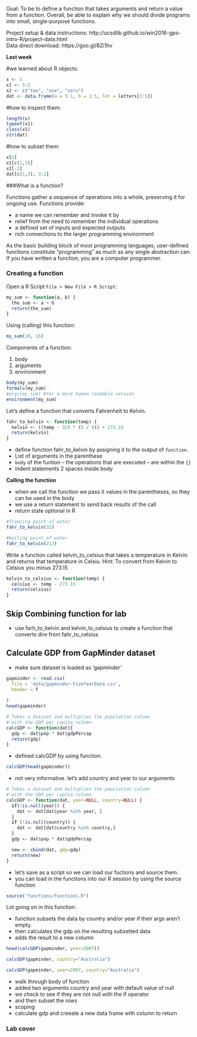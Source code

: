 Goal: To be to define a function that takes arguments and return a value from a function. Overall, 
be able to explain why we should divide programs into small, single-purpose functions.

Project setup & data instructions: http://ucsdlib.github.io/win2016-gps-intro-R/project-data.html  
Data direct download: https://goo.gl/8Zi1hv

**Last week**

\#we learned about R objects: 
```r
x <- 5
x1 <- 5:1
x2 <- c("two", "one", "zero")
dat <- data.frame(a = 5:1, b = 1:5, let = letters[1:5])

```

\#how to inspect them: 

```r
length(x)
typeof(x1)
class(x1)
str(dat)

```


\#how to subset them: 
```r
x[1]
x1[c(1,3)]
x2[-2]
dat[c(1,3), 3:2]

```


###What is a function?

Functions gather a sequence of operations into a whole, preserving it for ongoing use. Functions provide:

* a name we can remember and invoke it by
* relief from the need to remember the individual operations
* a defined set of inputs and expected outputs
* rich connections to the larger programming environment

As the basic building block of most programming languages, user-defined functions constitute “programming” as much as any single abstraction can. If you have written a function, you are a computer programmer.

### Creating a function 

Open a R Script `File > New File > R Script`:

```r
my_sum <- function(a, b) {
  the_sum <- a + b
  return(the_sum)
}
```

Using (calling) this function: 

```r
my_sum(10, 15)

```

Components of a function: 

1. body 
2. arguments
3. environment

```r
body(my_sum)
formals(my_sum)
#args(my_sum) #for a more human readable version
environment(my_sum)

```

Let's define a function that converts Fahrenheit to Kelvin.

```r
fahr_to_kelvin <- function(temp) {
  kelvin <- ((temp - 32) * (5 / 9)) + 273.15
  return(kelvin)
}
```

* define function fahr_to_kelvin by assigning it to the output of `function`. 
* List of arguments in the parenthese
* `body` of the funtion -- the operations that are executed -- are within the `{}`
* indent statements 2 spaces inside body

**Calling the function** 

* when we call the function we pass it values in the parentheses, so they can be used in the body
* we use a return statement to send back results of the call
* return state optional in R 

```r
#freezing point of water
fahr_to_kelvin(32)

#boiling point of water
fahr_to_kelvin(212)
```

Write a function called kelvin_to_celsius that takes a temperature in Kelvin and returns that temperature in Celsiu. Hint: To convert from Kelvin to Celsius you minus 273.15
```r

kelvin_to_celsius <- function(temp) {
  celsius <- temp - 273.15
  return(celsius)
}

```

## Skip Combining function for lab 

* use farh_to_kelvin and kelvin_to_celsius to create a function that converts dire from fahr_to_celsius

## Calculate GDP from GapMinder dataset

* make sure dataset is loaded as 'gapminder'

```r
gapminder <- read.csv(
  file = 'data/gapminder-FiveYearData.csv',
  header = T
  
)
head(gapminder)
```


```r
# Takes a dataset and multiplies the population column
# with the GDP per capita column.
calcGDP <- function(dat){
  gdp <- dat$pop * dat$gdpPercap
  return(gdp)
}

```

* defined calcGDP by using function.
```r

calcGDP(head(gapminder))

```

* not very informative. let's add country and year to our arguments

```r
# Takes a dataset and multiplies the population column
# with the GDP per capita column.
calcGDP <- function(dat, year=NULL, country=NULL) {
  if(!is.null(year)) {
    dat <- dat[dat$year %in% year, ]
  }
  if (!is.null(country)) {
    dat <- dat[dat$country %in% country,]
  }
  gdp <- dat$pop * dat$gdpPercap

  new <- cbind(dat, gdp=gdp)
  return(new)
}

```

* let's save as a script so we can load our fuctions and source them.
* you can load in the functions into our R session by using the source function

```r
source("functions/functions.R")
```

Lot going on in this function: 

* function subsets the data by country and/or year if their args aren't empty. 
* then calculates the gdp on the resulting subsetted data
* adds the result to a new column

```r
head(calcGDP(gapminder, year=2007))

```
```r
calcGDP(gapminder, country="Australia")

```

```r
calcGDP(gapminder, year=2007, country="Australia")

```

* walk through body of function
* added two arguments country and year with default value of null
* we check to see if they are not null with the if operator 
* and then subset the rows
* scoping 
* calculate gdp and creeate a new data frame with column to return 

### Lab cover 

